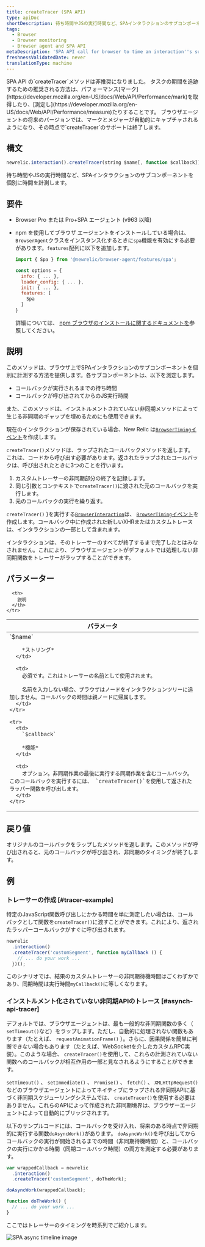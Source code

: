 ```yaml
---
title: createTracer (SPA API)
type: apiDoc
shortDescription: 待ち時間やJSの実行時間など、SPAインタラクションのサブコンポーネントを個別に時間を計測します。
tags:
  - Browser
  - Browser monitoring
  - Browser agent and SPA API
metaDescription: 'SPA API call for browser to time an interaction''s sub-components separately, including wait time and JS execution time.'
freshnessValidatedDate: never
translationType: machine
---
```


<Callout variant="important">
  SPA API の`createTracer`メソッドは非推奨になりました。 タスクの期間を追跡するための推奨される方法は、パフォーマンス[マーク](https://developer.mozilla.org/en-US/docs/Web/API/Performance/mark)を取得したり、[測定し](https://developer.mozilla.org/en-US/docs/Web/API/Performance/measure)たりすることです。 ブラウザエージェントの将来のバージョンでは、マークとメジャーが自動的にキャプチャされるようになり、その時点で`createTracer`のサポートは終了します。
</Callout>

## 構文

```js
newrelic.interaction().createTracer(string $name[, function $callback])
```

待ち時間やJSの実行時間など、SPAインタラクションのサブコンポーネントを個別に時間を計測します。

## 要件

* Browser Pro または Pro+SPA エージェント (v963 以降)

* npm を使用してブラウザ エージェントをインストールしている場合は、 `BrowserAgent`クラスをインスタンス化するときに`spa`機能を有効にする必要があります。`features`配列に以下を追加します。

  ```js
  import { Spa } from '@newrelic/browser-agent/features/spa';

  const options = {
    info: { ... },
    loader_config: { ... },
    init: { ... },
    features: [
      Spa
    ]
  }
  ```

  詳細については、 [npm ブラウザのインストールに関するドキュメントを](https://www.npmjs.com/package/@newrelic/browser-agent#new-relic-browser-agent)参照してください。

## 説明

このメソッドは、ブラウザ上でSPAインタラクションのサブコンポーネントを個別に計測する方法を提供します。各サブコンポーネントは、以下を測定します。

* コールバックが実行されるまでの待ち時間
* コールバックが呼び出されてからのJS実行時間

また、このメソッドは、インストルメントされていない非同期メソッドによって生じる非同期のギャップを埋めるためにも使用できます。

現在のインタラクションが保存されている場合、New Relic は[`BrowserTiming`イベント](/docs/insights/explore-data/attributes/browser-default-attributes-insights#browsertiming-attributes)を作成します。

`createTracer()`メソッドは、ラップされたコールバックメソッドを返します。これは、コードから呼び出す必要があります。返されたラップされたコールバックは、呼び出されたときに3つのことを行います。

1. カスタムトレーサーの非同期部分の終了を記録します。
2. 同じ引数とコンテキストで`createTracer()`に渡された元のコールバックを実行します。
3. 元のコールバックの実行を繰り返す。

`createTracer()` }を実行する[`BrowserInteraction`](/docs/insights/explore-data/attributes/browser-default-attributes-insights#browserinteraction-attributes)は、 [`BrowserTiming`イベント](/docs/insights/explore-data/attributes/browser-default-attributes-insights#browsertiming-attributes)を作成します。コールバック中に作成された新しいXHRまたはカスタムトレースは、インタラクションの一部として含まれます。

インタラクションは、そのトレーサーのすべてが終了するまで完了したとはみなされません。これにより、ブラウザエージェントがデフォルトでは処理しない非同期関数をトレーサーがラップすることができます。

## パラメーター

<table>
  <thead>
    <tr>
      <th width="25%">
        パラメータ
      </th>

      <th>
        説明
      </th>
    </tr>
  </thead>

  <tbody>
    <tr>
      <td>
        `$name`

        *ストリング*
      </td>

      <td>
        必須です。これはトレーサーの名前として使用されます。

        名前を入力しない場合、ブラウザはノードをインタラクションツリーに追加しません。コールバックの時間は親ノードに帰属します。
      </td>
    </tr>

    <tr>
      <td>
        `$callback`

        *機能*
      </td>

      <td>
        オプション。非同期作業の最後に実行する同期作業を含むコールバック。このコールバックを実行するには、 `createTracer()`を使用して返されたラッパー関数を呼び出します。
      </td>
    </tr>
  </tbody>
</table>

## 戻り値

オリジナルのコールバックをラップしたメソッドを返します。このメソッドが呼び出されると、元のコールバックが呼び出され、非同期のタイミングが終了します。

## 例

### トレーサーの作成 [#tracer-example]

特定のJavaScript関数呼び出しにかかる時間を単に測定したい場合は、コールバックとして関数を`createTracer()`に渡すことができます。これにより、返されたラッパーコールバックがすぐに呼び出されます。

```js
newrelic
  .interaction()
  .createTracer('customSegment', function myCallback () {
    // ... do your work ...
  })();
```

このシナリオでは、結果のカスタムトレーサーの非同期待機時間はごくわずかであり、同期時間は実行時間`myCallback()`に等しくなります。

### インストルメント化されていない非同期APIのトレース [#asynch-api-tracer]

デフォルトでは、ブラウザエージェントは、最も一般的な非同期関数の多く（ `setTimeout()`など）をラップします。ただし、自動的に処理されない関数もあります（たとえば、 `requestAnimationFrame()` ）。さらに、因果関係を簡単に判断できない場合もあります（たとえば、WebSocketを介したカスタムRPC実装）。このような場合、 `createTracer()`を使用して、これらの計測されていない関数へのコールバックが相互作用の一部と見なされるようにすることができます。

`setTimeout()` 、 `setImmediate()` 、 `Promise()` 、 `fetch()` 、 `XMLHttpRequest()`などのブラウザエージェントによってネイティブにラップされる非同期APIに基づく非同期スケジューリングシステムでは、 `createTracer()`を使用する必要はありません。これらのAPIによって作成された非同期境界は、ブラウザーエージェントによって自動的にブリッジされます。

以下のサンプルコードには、コールバックを受け入れ、将来のある時点で非同期的に実行する関数`doAsyncWork()`があります。 `doAsyncWork()`を呼び出してからコールバックの実行が開始されるまでの時間（非同期待機時間）と、コールバックの実行にかかる時間（同期コールバック時間）の両方を測定する必要があります。

```js
var wrappedCallback = newrelic
  .interaction()
  .createTracer('customSegment', doTheWork);

doAsyncWork(wrappedCallback);

function doTheWork() {
  // ... do your work ...
}
```

ここではトレーサーのタイミングを時系列でご紹介します。

<img title="spa-trace-async-timeline.png" alt="SPA async timeline image" src="/images/browser_diagram_async-timeline.webp" />